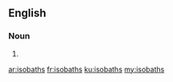 ==English==

===Noun===
{{head|en|plural}}

# {{plural of|isobath|lang=en|nocat=1}}

[[ar:isobaths]]
[[fr:isobaths]]
[[ku:isobaths]]
[[my:isobaths]]